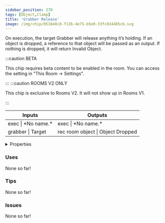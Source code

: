 ```yaml
---
sidebar_position: 270
tags: [Object,Clamp]
title: 'Grabber Release'
image: /img/chip/051648c8-f13b-4e75-b5e0-33fc834485c6.svg
---
```


On execution, the target Grabber will release anything it’s holding. If an object is dropped, a reference to that object will be passed as an output. If nothing is dropped, it will return Invalid Object.

:::caution BETA

This chip requires beta content to be enabled in the room. You can access the setting in "This Room -> Settings".

:::
:::caution ROOMS V2 ONLY

This chip is exclusive to Rooms V2. It will not show up in Rooms V1.

:::


<IChip uuid="051648c8-f13b-4e75-b5e0-33fc834485c6"/>

<table><thead><tr><th>Inputs</th><th>Outputs</th></tr></thead><tbody><tr><td>exec | *No name.*</td><td>exec | *No name.*</td></tr><tr><td>grabber | Target</td><td>rec room object | Object Dropped</td></tr></tbody></table>

<details>
  <summary>Properties</summary>
  <div>
    <div>
    <table>
      <tbody>
        <tr>
          <td>Is beta required?</td>
          <td>Yes</td>
        </tr>
        <tr>
          <td>Is chip a trolling risk?</td>
          <td>No</td>
        </tr>
        <tr>
          <td>Is chip a role assignment risk?</td>
          <td>No</td>
        </tr>
        <tr>
          <td>Chip UUID</td>
          <td>051648c8-f13b-4e75-b5e0-33fc834485c6</td>
        </tr>
        <tr>
          <td>Room availability</td>
          <td>Rooms V2 only</td>
        </tr>
      </tbody>
    </table>
    </div>
  </div>
</details>

### Uses

None so far!

### Tips

None so far!

### Issues

None so far!